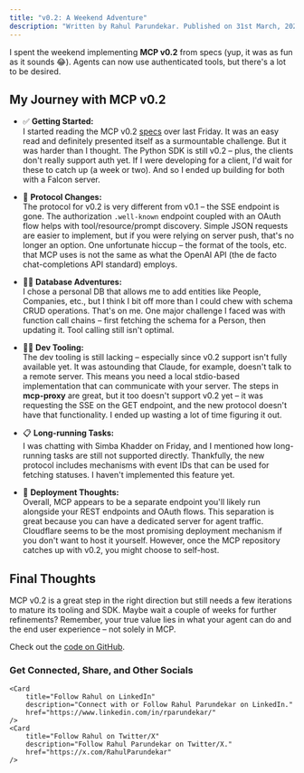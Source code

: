 ```yaml
---
title: "v0.2: A Weekend Adventure"
description: "Written by Rahul Parundekar. Published on 31st March, 2025."
---
```

I spent the weekend implementing **MCP v0.2** from specs (yup, it was as fun as it sounds 😂). Agents can now use authenticated tools, but there's a lot to be desired. 

## My Journey with MCP v0.2

- ✅ **Getting Started:**  
  I started reading the MCP v0.2 [specs](https://spec.modelcontextprotocol.io/specification/2025-03-26/) over last Friday. It was an easy read and definitely presented itself as a surmountable challenge. But it was harder than I thought. The Python SDK is still v0.2 – plus, the clients don't really support auth yet. If I were developing for a client, I'd wait for these to catch up (a week or two). And so I ended up building for both with a Falcon server. 

- 🔐 **Protocol Changes:**  
  The protocol for v0.2 is very different from v0.1 – the SSE endpoint is gone. The authorization `.well-known` endpoint coupled with an OAuth flow helps with tool/resource/prompt discovery. Simple JSON requests are easier to implement, but if you were relying on server push, that's no longer an option. One unfortunate hiccup – the format of the tools, etc. that MCP uses is not the same as what the OpenAI API (the de facto chat-completions API standard) employs.

- ⛓️‍💥 **Database Adventures:**  
  I chose a personal DB that allows me to add entities like People, Companies, etc., but I think I bit off more than I could chew with schema CRUD operations. That's on me. One major challenge I faced was with function call chains – first fetching the schema for a Person, then updating it. Tool calling still isn't optimal.

- 👩‍💻 **Dev Tooling:**  
  The dev tooling is still lacking – especially since v0.2 support isn't fully available yet. It was astounding that Claude, for example, doesn't talk to a remote server. This means you need a local stdio-based implementation that can communicate with your server. The steps in **mcp-proxy** are great, but it too doesn't support v0.2 yet – it was requesting the SSE on the GET endpoint, and the new protocol doesn't have that functionality. I ended up wasting a lot of time figuring it out.

- 📋 **Long-running Tasks:**  
  I was chatting with Simba Khadder on Friday, and I mentioned how long-running tasks are still not supported directly. Thankfully, the new protocol includes mechanisms with event IDs that can be used for fetching statuses. I haven't implemented this feature yet.

- 🚦 **Deployment Thoughts:**  
  Overall, MCP appears to be a separate endpoint you'll likely run alongside your REST endpoints and OAuth flows. This separation is great because you can have a dedicated server for agent traffic. Cloudflare seems to be the most promising deployment mechanism if you don't want to host it yourself. However, once the MCP repository catches up with v0.2, you might choose to self-host.

## Final Thoughts

MCP v0.2 is a great step in the right direction but still needs a few iterations to mature its tooling and SDK. Maybe wait a couple of weeks for further refinements? Remember, your true value lies in what your agent can do and the end user experience – not solely in MCP.

Check out the [code on GitHub](https://github.com/elevate-human-experiences/only_mcp).

### Get Connected, Share, and Other Socials

<CardGroup>
  <Card 
    title="Share on LinkedIn" 
    description="Share this article on LinkedIn." 
    href="http://www.linkedin.com/shareArticle?mini=true&url=https://blog.elevate.do/mcp/mcp0.2" 
  />
  <Card 
    title="Share on X/Twitter" 
    description="Tweet this article to your followers." 
    href="https://twitter.com/intent/tweet?url=https://blog.elevate.do/mcp/mcp0.2" 
  />
  <Card 
    title="Have thoughts? I'd love to chat!" 
    description="Schedule a conversation with me." 
    href="https://calendar.app.google/a5e29gFgjHRiKaPV9" 
  />
  <Card 
		title="More about Rahul and Elevate.do" 
		description="More about Rahul, Elevate Human Experiences, LLC, and services offered" 
		href="https://elevate.do" 
	/>

	<Card
		title="Follow Rahul on LinkedIn" 
		description="Connect with or Follow Rahul Parundekar on LinkedIn." 
		href="https://www.linkedin.com/in/rparundekar/"
	/>
	<Card
		title="Follow Rahul on Twitter/X" 
		description="Follow Rahul Parundekar on Twitter/X." 
		href="https://x.com/RahulParundekar"
	/>
</CardGroup>

